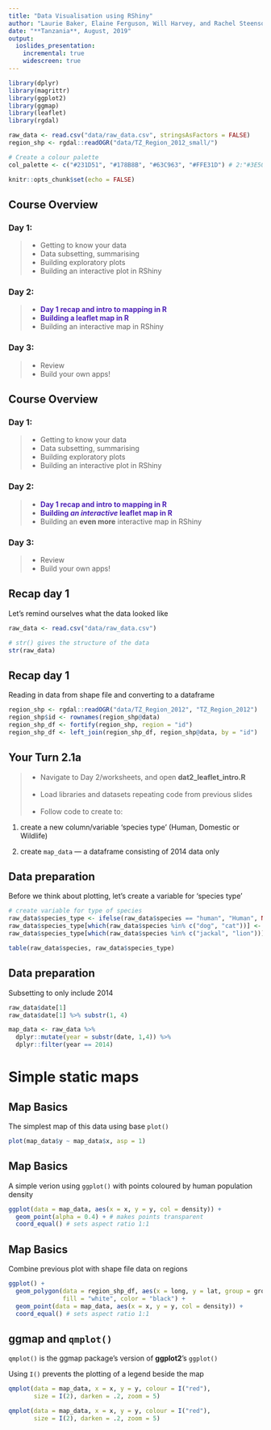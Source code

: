 ```yaml
---
title: "Data Visualisation using RShiny"
author: "Laurie Baker, Elaine Ferguson, Will Harvey, and Rachel Steenson"
date: "**Tanzania**, August, 2019"
output: 
  ioslides_presentation:
    incremental: true
    widescreen: true
---
```


```r
library(dplyr)
library(magrittr)
library(ggplot2)
library(ggmap)
library(leaflet)
library(rgdal)

raw_data <- read.csv("data/raw_data.csv", stringsAsFactors = FALSE)
region_shp <- rgdal::readOGR("data/TZ_Region_2012_small/")

# Create a colour palette
col_palette <- c("#231D51", "#178B8B", "#63C963", "#FFE31D") # 2:"#3E507F",
```


```r
knitr::opts_chunk$set(echo = FALSE)
```

<style>
div.footnotes {
  position: absolute;
  bottom: 0;
  margin-bottom: 10px;
  width: 80%;
  font-size: 0.6em;
}
.blue {color: #4E23B8;}
.hl1-background {background-color: #fcf0cd;}
.hl2-background {background-color: #dfecfc;}

</style>

<script src="https://ajax.googleapis.com/ajax/libs/jquery/3.1.1/jquery.min.js"></script>
<script>
$(document).ready(function() {
  $('slide:not(.backdrop):not(.title-slide)').append('<div class=\"footnotes\">');

  $('footnote').each(function(index) {
    var text  = $(this).html();
    var fnNum = (index+1).toString();
    $(this).html(fnNum.sup());

    var footnote   = fnNum + '. ' + text + '<br/>';
    var oldContent = $(this).parents('slide').children('div.footnotes').html();
    var newContent = oldContent + footnote;
    $(this).parents('slide').children('div.footnotes').html(newContent);
  });
});
</script>


<!----------------------------------------------------------------------------->
## Course Overview {.smaller}

### **Day 1:**
> - Getting to know your data
> - Data subsetting, summarising
> - Building exploratory plots
> - Building an interactive plot in RShiny

### **Day 2:**
> - <b class="blue"> Day 1 recap and intro to mapping in R </b></li>
> - <b class="blue"> Building a leaflet map in R </b></li>
> - Building an interactive map in RShiny

### **Day 3:**
> - Review
> - Build your own apps!

<!----------------------------------------------------------------------------->
## Course Overview {.smaller}

### **Day 1:**
> - Getting to know your data
> - Data subsetting, summarising
> - Building exploratory plots
> - Building an interactive plot in RShiny

### **Day 2:**
> - <b class="blue"> Day 1 recap and intro to mapping in R </b></li>
> - <b class="blue"> Building *an interactive* leaflet map in R </b></li>
> - Building an **even more** interactive map in RShiny

### **Day 3:**
> - Review
> - Build your own apps!


<!----------------------------------------------------------------------------->
## Recap day 1 {.smaller}

Let's remind ourselves what the data looked like

```r
raw_data <- read.csv("data/raw_data.csv")

# str() gives the structure of the data
str(raw_data)
```

<!----------------------------------------------------------------------------->
## Recap day 1

Reading in data from shape file and converting to a dataframe

```r
region_shp <- rgdal::readOGR("data/TZ_Region_2012", "TZ_Region_2012")
region_shp$id <- rownames(region_shp@data)
region_shp_df <- fortify(region_shp, region = "id")
region_shp_df <- left_join(region_shp_df, region_shp@data, by = "id")
```

<!----------------------------------------------------------------------------->
## Your Turn 2.1a

> - Navigate to Day 2/worksheets, and open <b>dat2_leaflet_intro.R</b>
<br><br>
> - Load libraries and datasets repeating code from previous slides
<br><br>
> - Follow code to create to:

1) create a new column/variable 'species type' (Human, Domestic or Wildlife)

2) create ``map_data`` --- a dataframe consisting of 2014 data only

<!----------------------------------------------------------------------------->
## Data preparation

Before we think about plotting, let's create a variable for 'species type'

```r
# create variable for type of species
raw_data$species_type <- ifelse(raw_data$species == "human", "Human", NA)
raw_data$species_type[which(raw_data$species %in% c("dog", "cat"))] <- "Domestic"
raw_data$species_type[which(raw_data$species %in% c("jackal", "lion"))] <- "Wildlife"

table(raw_data$species, raw_data$species_type)
```


<!----------------------------------------------------------------------------->
## Data preparation

Subsetting to only include 2014

```r
raw_data$date[1]
raw_data$date[1] %>% substr(1, 4)

map_data <- raw_data %>% 
  dplyr::mutate(year = substr(date, 1,4)) %>% 
  dplyr::filter(year == 2014)
```

<!----------------------------------------------------------------------------->
# Simple static maps

<!----------------------------------------------------------------------------->
## Map Basics

The simplest map of this data using base ``plot()``

```r
plot(map_data$y ~ map_data$x, asp = 1)
```

<!----------------------------------------------------------------------------->
## Map Basics

A simple verion using ``ggplot()`` with points coloured by human population density

```r
ggplot(data = map_data, aes(x = x, y = y, col = density)) +
  geom_point(alpha = 0.4) + # makes points transparent
  coord_equal() # sets aspect ratio 1:1
```

<!----------------------------------------------------------------------------->
## Map Basics {.smaller}

Combine previous plot with shape file data on regions

```r
ggplot() +
  geom_polygon(data = region_shp_df, aes(x = long, y = lat, group = group), 
               fill = "white", color = "black") +
  geom_point(data = map_data, aes(x = x, y = y, col = density)) +
  coord_equal() # sets aspect ratio 1:1
```

<!----------------------------------------------------------------------------->
## **ggmap** and ``qmplot()`` {.smaller}

``qmplot()`` is the ggmap package's version of **ggplot2**'s ``ggplot()``

Using ``I()`` prevents the plotting of a legend beside the map

```r
qmplot(data = map_data, x = x, y = y, colour = I("red"),
       size = I(2), darken = .2, zoom = 5)
```


```r
qmplot(data = map_data, x = x, y = y, colour = I("red"),
       size = I(2), darken = .2, zoom = 5)
```
